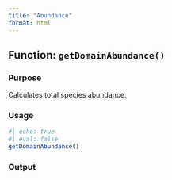 ```yaml
---
title: "Abundance"
format: html
---
```


## Function: `getDomainAbundance()`

### Purpose

Calculates total species abundance.

### Usage

```r
#| echo: true
#| eval: false
getDomainAbundance()
```

### Output